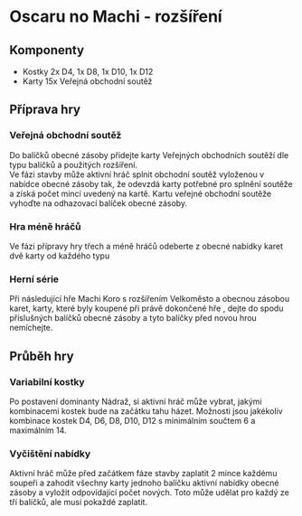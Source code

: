 # Oscaru no Machi - rozšíření

## Komponenty

-   Kostky 2x D4, 1x D8, 1x D10, 1x D12
-   Karty 15x Veřejná obchodní soutěž

## Příprava hry

### Veřejná obchodní soutěž
Do balíčků obecné zásoby přidejte karty Veřejných obchodních soutěží dle typu balíčků a použitých rozšíření.  
Ve fázi stavby může aktivní hráč splnit obchodní soutěž vyloženou v nabídce obecné zásoby tak, že odevzdá karty potřebné pro splnění soutěže a získá počet mincí uvedený na kartě. Kartu veřejné obchodní soutěže vyhoďte na odhazovací balíček obecné zásoby.  

### Hra méně hráčů
Ve fázi přípravy hry třech a méně hráčů odeberte z obecné nabídky karet dvě karty od každého typu

### Herní série  
Při následující hře Machi Koro s rozšířením Velkoměsto a obecnou zásobou karet, karty, které byly koupené při právě dokončené hře , dejte do spodu příslušných balíčků obecné zásoby a tyto balíčky před novou hrou nemíchejte.

## Průběh hry

### Variabilní kostky
Po postavení dominanty Nádraž, si aktivní hráč může vybrat, jakými kombinacemi kostek bude na začátku tahu házet. Možnosti jsou jakékoliv kombinace kostek D4, D6, D8, D10, D12 s minimálním součtem 6 a maximálním 14.

### Vyčištění nabídky  
Aktivní hráč může před začátkem fáze stavby zaplatit 2 mince každému soupeři a zahodit všechny karty jednoho balíčku aktivní nabídky obecné zásoby a vyložit odpovídající počet nových. Toto může udělat pro každý ze tří balíčků, ale musí pokaždé zaplatit.
